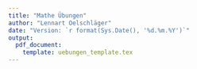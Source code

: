 ```yaml
---
title: "Mathe Übungen"
author: "Lennart Oelschläger"
date: "Version: `r format(Sys.Date(), '%d.%m.%Y')`"
output:
  pdf_document:
    template: uebungen_template.tex
---
```


\aufgabe{Welche der folgenden Schlüsse sind logisch richtig?}{
  \begin{enumerate}
    \item Alle Greifvögel können fliegen und Adler sind Greifvögel.
    $\Rightarrow$ Adler können fliegen.
    \item Alle Vögel können fliegen und Pinguine sind Vögel.
    $\Rightarrow$ Pinguine können fliegen.
    \item Alle Greifvögel können fliegen und Libellen können fliegen.
    $\Rightarrow$ Libellen sind Greifvögel.
  \end{enumerate}
}{
  \begin{enumerate}
    \item Richtig ($(A \Rightarrow B \wedge B \Rightarrow C) \Rightarrow (A \Rightarrow C)$)
    \item Falsche Annahme (Nicht alle Vögel können fliegen), aber richtige Schlussfolgerung
    \item Falsche Schlussfolgerung
  \end{enumerate}
}
